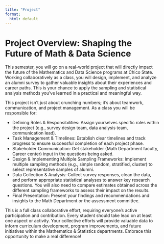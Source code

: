 ```yaml
---
title: "Project"
format: 
  html: default
---
```


# Project Overview: Shaping the Future of Math & Data Science

This semester, you will go on a real-world project that will directly impact the future of the Mathematics and Data Science programs at Chico State. Working collaboratively as a class, you will design, implement, and analyze an alumni survey to gather valuable insights about their experiences and career paths. This is your chance to apply the sampling and statistical analysis methods you've learned in a practical and meaningful way.

This project isn't just about crunching numbers; it's about teamwork, communication, and project management. As a class you will be responsible for:

* Defining Roles & Responsibilities: Assign yourselves specific roles within the project (e.g., survey design team, data analysis team, communication lead).
* Task Management & Timelines: Establish clear timelines and track progress to ensure successful completion of each project phase.
* Stakeholder Communication: Get stakeholder (Math Department faculty, Career center) input in the questions being asked.
* Design & Implementing Multiple Sampling Frameworks: Implement multiple sampling methods (e.g., simple random, stratified, cluster) to select representative samples of alumni.
* Data Collection & Analysis: Collect survey responses, clean the data, and perform appropriate statistical analyses to answer key research questions. You will also need to compare estimates obtained across the different sampling frameworks to assess their impact on the results.
* Final Presentation: Present your findings and recommendations and insights to the Math Department or the assessment committee.

This is a full class collaborative effort, requiring everyone's active participation and contribution. Every student should take lead on at least one aspect or activity. Your collective efforts will provide valuable data to inform curriculum development, program improvements, and future initiatives within the Mathematics & Statistics departments. Embrace this opportunity to make a real difference!

    
